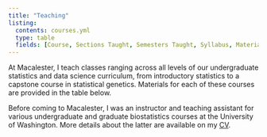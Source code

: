 ```yaml
---
title: "Teaching"
listing: 
  contents: courses.yml
  type: table
  fields: [Course, Sections Taught, Semesters Taught, Syllabus, Materials]
---
```


At Macalester, I teach classes ranging across all levels of our undergraduate statistics and data science curriculum, from introductory statistics to a capstone course in statistical genetics. 
Materials for each of these courses are provided in the table below.

Before coming to Macalester, I was an instructor and teaching assistant for various undergraduate and graduate biostatistics courses at the University of Washington. 
More details about the latter are available on my [CV](cv/cv.pdf).

<!-- reorganize to include syllabi from all semesters? -->



